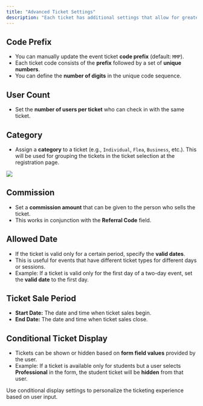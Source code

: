 ```yaml
---
title: "Advanced Ticket Settings"
description: "Each ticket has additional settings that allow for greater customization and control over ticket sales and validity."
---
```


## Code Prefix

- You can manually update the event ticket **code prefix** (default: `MMP`).
- Each ticket code consists of the **prefix** followed by a set of **unique numbers**.
- You can define the **number of digits** in the unique code sequence.

## User Count

- Set the **number of users per ticket** who can check in with the same ticket.

## Category

- Assign a **category** to a ticket (e.g., `Individual`, `Flea`, `Business`, etc.). This will be used for grouping the tickets in the ticket selection at the registration page.

<Frame caption="This is how the ticket category will be shown in the registration page.">
  <img src="/images/event/eventPage/tickets/ticketCategory.png" className="rounded-lg shadow-md" />
</Frame>

## Commission

- Set a **commission amount** that can be given to the person who sells the ticket.
- This works in conjunction with the **Referral Code** field.

## Allowed Date

- If the ticket is valid only for a certain period, specify the **valid dates**.
- This is useful for events that have different ticket types for different days or sessions.
- Example: If a ticket is valid only for the first day of a two-day event, set the **valid date** to the first day.

## Ticket Sale Period

- **Start Date:** The date and time when ticket sales begin.
- **End Date:** The date and time when ticket sales close.

## Conditional Ticket Display

- Tickets can be shown or hidden based on **form field values** provided by the user.
- Example: If a ticket is available only for students but a user selects **Professional** in the form, the student ticket will be **hidden** from that user.

<Info>
  Use conditional display settings to personalize the ticketing experience based on user input.
</Info>
